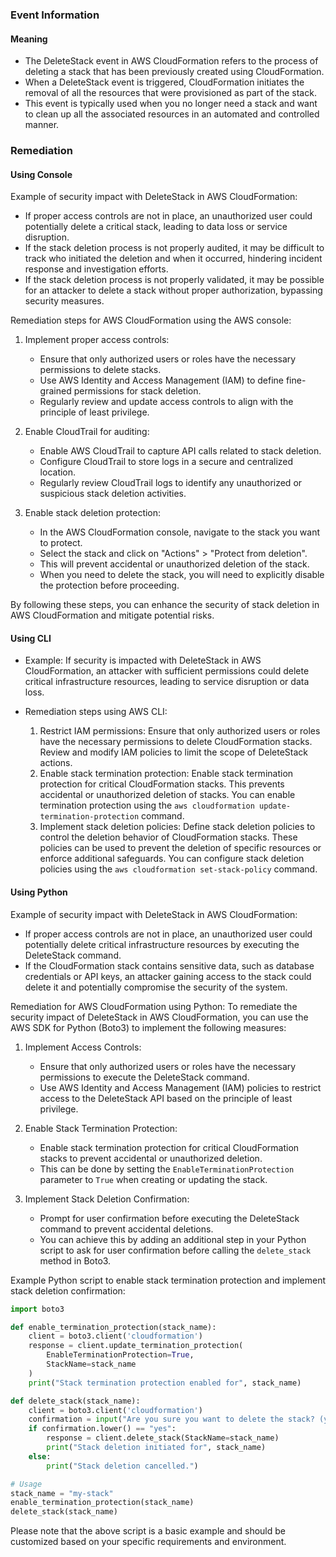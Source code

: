
### Event Information

#### Meaning

- The DeleteStack event in AWS CloudFormation refers to the process of deleting a stack that has been previously created using CloudFormation.
- When a DeleteStack event is triggered, CloudFormation initiates the removal of all the resources that were provisioned as part of the stack.
- This event is typically used when you no longer need a stack and want to clean up all the associated resources in an automated and controlled manner.

### Remediation

#### Using Console

Example of security impact with DeleteStack in AWS CloudFormation:
- If proper access controls are not in place, an unauthorized user could potentially delete a critical stack, leading to data loss or service disruption.
- If the stack deletion process is not properly audited, it may be difficult to track who initiated the deletion and when it occurred, hindering incident response and investigation efforts.
- If the stack deletion process is not properly validated, it may be possible for an attacker to delete a stack without proper authorization, bypassing security measures.

Remediation steps for AWS CloudFormation using the AWS console:
1. Implement proper access controls:
   - Ensure that only authorized users or roles have the necessary permissions to delete stacks.
   - Use AWS Identity and Access Management (IAM) to define fine-grained permissions for stack deletion.
   - Regularly review and update access controls to align with the principle of least privilege.

2. Enable CloudTrail for auditing:
   - Enable AWS CloudTrail to capture API calls related to stack deletion.
   - Configure CloudTrail to store logs in a secure and centralized location.
   - Regularly review CloudTrail logs to identify any unauthorized or suspicious stack deletion activities.

3. Enable stack deletion protection:
   - In the AWS CloudFormation console, navigate to the stack you want to protect.
   - Select the stack and click on "Actions" > "Protect from deletion".
   - This will prevent accidental or unauthorized deletion of the stack.
   - When you need to delete the stack, you will need to explicitly disable the protection before proceeding.

By following these steps, you can enhance the security of stack deletion in AWS CloudFormation and mitigate potential risks.

#### Using CLI

- Example: If security is impacted with DeleteStack in AWS CloudFormation, an attacker with sufficient permissions could delete critical infrastructure resources, leading to service disruption or data loss.

- Remediation steps using AWS CLI:
  1. Restrict IAM permissions: Ensure that only authorized users or roles have the necessary permissions to delete CloudFormation stacks. Review and modify IAM policies to limit the scope of DeleteStack actions.
  2. Enable stack termination protection: Enable stack termination protection for critical CloudFormation stacks. This prevents accidental or unauthorized deletion of stacks. You can enable termination protection using the `aws cloudformation update-termination-protection` command.
  3. Implement stack deletion policies: Define stack deletion policies to control the deletion behavior of CloudFormation stacks. These policies can be used to prevent the deletion of specific resources or enforce additional safeguards. You can configure stack deletion policies using the `aws cloudformation set-stack-policy` command.

#### Using Python

Example of security impact with DeleteStack in AWS CloudFormation:
- If proper access controls are not in place, an unauthorized user could potentially delete critical infrastructure resources by executing the DeleteStack command.
- If the CloudFormation stack contains sensitive data, such as database credentials or API keys, an attacker gaining access to the stack could delete it and potentially compromise the security of the system.

Remediation for AWS CloudFormation using Python:
To remediate the security impact of DeleteStack in AWS CloudFormation, you can use the AWS SDK for Python (Boto3) to implement the following measures:

1. Implement Access Controls:
   - Ensure that only authorized users or roles have the necessary permissions to execute the DeleteStack command.
   - Use AWS Identity and Access Management (IAM) policies to restrict access to the DeleteStack API based on the principle of least privilege.

2. Enable Stack Termination Protection:
   - Enable stack termination protection for critical CloudFormation stacks to prevent accidental or unauthorized deletion.
   - This can be done by setting the `EnableTerminationProtection` parameter to `True` when creating or updating the stack.

3. Implement Stack Deletion Confirmation:
   - Prompt for user confirmation before executing the DeleteStack command to prevent accidental deletions.
   - You can achieve this by adding an additional step in your Python script to ask for user confirmation before calling the `delete_stack` method in Boto3.

Example Python script to enable stack termination protection and implement stack deletion confirmation:

```python
import boto3

def enable_termination_protection(stack_name):
    client = boto3.client('cloudformation')
    response = client.update_termination_protection(
        EnableTerminationProtection=True,
        StackName=stack_name
    )
    print("Stack termination protection enabled for", stack_name)

def delete_stack(stack_name):
    client = boto3.client('cloudformation')
    confirmation = input("Are you sure you want to delete the stack? (yes/no): ")
    if confirmation.lower() == "yes":
        response = client.delete_stack(StackName=stack_name)
        print("Stack deletion initiated for", stack_name)
    else:
        print("Stack deletion cancelled.")

# Usage
stack_name = "my-stack"
enable_termination_protection(stack_name)
delete_stack(stack_name)
```

Please note that the above script is a basic example and should be customized based on your specific requirements and environment.

